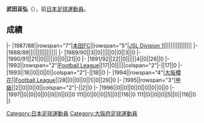{{BLP unsourced}}
{{Infobox football biography
|name=武田亘弘
|image=
|fullname=武田亘弘
|birth_date={{Birth date and age|1965|3|22}}
|cityofbirth=[[大阪府|大阪府]]
|countryofbirth=[[日本|日本]]
|position=[[守門員_(足球)|守門員]]
|currentclub=
|years=1987-1993<br/>1994-1997
|clubs=[[本田FC|本田FC]]<br/>[[大阪櫻花|大阪櫻花]]
|caps(goals)=
|nationalyears=
|nationalteam=
|nationalcaps(goals)=
}}
'''武田亘弘'''（{{Bd|1965年|3月22日||}}），前[[日本|日本]][[足球|足球]][[運動員|運動員]]。

==成績==
{{Football player club statistics 1|YYN}}
{{Football player club statistics 2|JPN|YYN}}
|-
|1987/88||rowspan="7"|[[本田FC|本田FC]]||rowspan="5"|[[Japan_Soccer_League|JSL Division 1]]||||||||||||||||
|-
|1988/89||||||||||||||||
|-
|1989/90||3||0||||||0||0||3||0
|-
|1990/91||21||0||||||0||0||21||0
|-
|1991/92||22||0||||||4||0||26||0
|-
|1992||rowspan="2"|[[Japan_Football_League|Football League]]||17||0||||||colspan="2"|-||17||0
|-
|1993||18||0||0||0||colspan="2"|-||18||0
|-
|1994||rowspan="4"|[[大阪櫻花|大阪櫻花]]||[[Japan_Football_League|Football League]]||28||0||0||0||1||0||29||0
|-
|1995||rowspan="3"|[[日本職業足球甲級聯賽|甲級]]||2||0||0||0||colspan="2"|-||2||0
|-
|1996||0||0||0||0||0||0||0||0
|-
|1997||0||0||0||0||0||0||0||0
{{Football player club statistics 3|1|JPN}}111||0||0||0||5||0||116||0
{{Football player club statistics 5}}111||0||0||0||5||0||116||0
|}

{{Japan-sport-bio-stub}}
{{Soccer-player-stub}}
[[Category:日本足球運動員|Category:日本足球運動員]]
[[Category:大阪府足球運動員|Category:大阪府足球運動員]]
